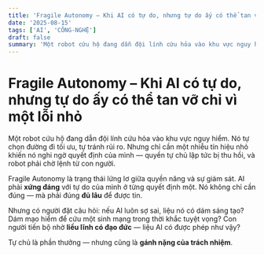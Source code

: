 ```yaml
---
title: 'Fragile Autonomy – Khi AI có tự do, nhưng tự do ấy có thể tan vỡ chỉ vì một lỗi nhỏ'
date: '2025-08-15'
tags: ['AI', 'CÔNG-NGHỆ']
draft: false
summary: 'Một robot cứu hộ đang dẫn đội lính cứu hỏa vào khu vực nguy hiểm. Nó tự chọn đường đi tối ưu, tự trá'
---
```


# Fragile Autonomy – Khi AI có tự do, nhưng tự do ấy có thể tan vỡ chỉ vì một lỗi nhỏ

Một robot cứu hộ đang dẫn đội lính cứu hỏa vào khu vực nguy hiểm. Nó tự chọn đường đi tối ưu, tự tránh rủi ro. Nhưng chỉ cần một nhiễu tín hiệu nhỏ khiến nó nghi ngờ quyết định của mình — quyền tự chủ lập tức bị thu hồi, và robot phải chờ lệnh từ con người.

Fragile Autonomy là trạng thái lửng lơ giữa quyền năng và sự giám sát. AI phải **xứng đáng** với tự do của mình ở từng quyết định một. Nó không chỉ cần đúng — mà phải đúng **đủ lâu** để được tin.

Nhưng có người đặt câu hỏi: nếu AI luôn sợ sai, liệu nó có dám sáng tạo? Dám mạo hiểm để cứu một sinh mạng trong thời khắc tuyệt vọng? Con người tiến bộ nhờ **liều lĩnh có đạo đức** — liệu AI có được phép như vậy?

Tự chủ là phần thưởng — nhưng cũng là **gánh nặng của trách nhiệm**.